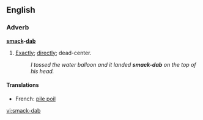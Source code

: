 ==English==
===Adverb===
'''[[smack]]-[[dab]]'''
#{{slang}} [[exactly|Exactly]]; [[directly]]; dead-center.
#:''I tossed the water balloon and it landed '''smack-dab''' on the top of his head.''

====Translations====
*French: [[pile poil]]

[[vi:smack-dab]]